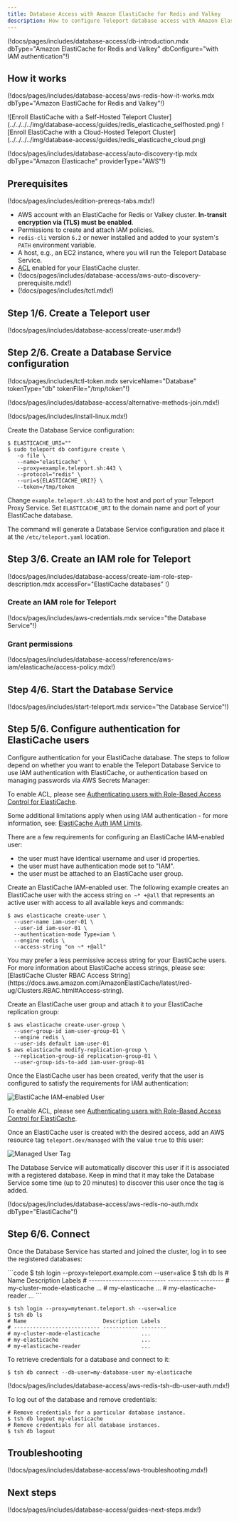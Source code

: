 ```yaml
---
title: Database Access with Amazon ElastiCache for Redis and Valkey
description: How to configure Teleport database access with Amazon ElastiCache for Redis and Valkey.
---
```


(!docs/pages/includes/database-access/db-introduction.mdx dbType="Amazon ElastiCache for Redis and Valkey" dbConfigure="with IAM authentication"!)

## How it works

(!docs/pages/includes/database-access/aws-redis-how-it-works.mdx dbType="Amazon ElastiCache for Redis and Valkey"!)

<Tabs>
<TabItem scope={["oss", "enterprise"]} label="Self-Hosted">
![Enroll ElastiCache with a Self-Hosted Teleport Cluster](../../../../img/database-access/guides/redis_elasticache_selfhosted.png)
</TabItem>
<TabItem scope={["cloud","team"]} label="Teleport Cloud">
![Enroll ElastiCache with a Cloud-Hosted Teleport Cluster](../../../../img/database-access/guides/redis_elasticache_cloud.png)
</TabItem>

</Tabs>

(!docs/pages/includes/database-access/auto-discovery-tip.mdx dbType="Amazon Elasticache" providerType="AWS"!)

## Prerequisites

(!docs/pages/includes/edition-prereqs-tabs.mdx!)

- AWS account with an ElastiCache for Redis or Valkey cluster.
  **In-transit encryption via (TLS) must be enabled**.
- Permissions to create and attach IAM policies.
- `redis-cli` version `6.2` or newer installed and added to your system's `PATH` environment variable.
- A host, e.g., an EC2 instance, where you will run the Teleport Database
  Service.
- [ACL](https://docs.aws.amazon.com/AmazonElastiCache/latest/dg/Clusters.RBAC.html) enabled for your
  ElastiCache cluster.
- (!docs/pages/includes/database-access/aws-auto-discovery-prerequisite.mdx!)
- (!docs/pages/includes/tctl.mdx!)

## Step 1/6. Create a Teleport user

(!docs/pages/includes/database-access/create-user.mdx!)

## Step 2/6. Create a Database Service configuration

(!docs/pages/includes/tctl-token.mdx serviceName="Database" tokenType="db" tokenFile="/tmp/token"!)

(!docs/pages/includes/database-access/alternative-methods-join.mdx!)

(!docs/pages/includes/install-linux.mdx!)

Create the Database Service configuration:
```code
$ ELASTICACHE_URI=""
$ sudo teleport db configure create \
   -o file \
   --name="elasticache" \
   --proxy=example.teleport.sh:443 \
   --protocol="redis" \
   --uri=${ELASTICACHE_URI?} \
   --token=/tmp/token
```

Change `example.teleport.sh:443` to the host and port of your Teleport Proxy
Service. Set `ELASTICACHE_URI` to the domain name and port of your ElastiCache
database.

The command will generate a Database Service configuration and place it at the
`/etc/teleport.yaml` location.

## Step 3/6. Create an IAM role for Teleport

(!docs/pages/includes/database-access/create-iam-role-step-description.mdx accessFor="ElastiCache databases" !)

### Create an IAM role for Teleport

(!docs/pages/includes/aws-credentials.mdx service="the Database Service"!)

### Grant permissions

(!docs/pages/includes/database-access/reference/aws-iam/elasticache/access-policy.mdx!)

## Step 4/6. Start the Database Service

(!docs/pages/includes/start-teleport.mdx service="the Database Service"!)

## Step 5/6. Configure authentication for ElastiCache users

Configure authentication for your ElastiCache database. The steps to follow
depend on whether you want to enable the Teleport Database Service to use IAM
authentication with ElastiCache, or authentication based on managing passwords
via AWS Secrets Manager:

<Tabs>
<TabItem label="ElastiCache IAM user">

To enable ACL, please see [Authenticating users with Role-Based Access
Control for
ElastiCache](https://docs.aws.amazon.com/AmazonElastiCache/latest/dg/Clusters.RBAC.html).

Some additional limitations apply when using IAM authentication - for more
information, see:
[ElastiCache Auth IAM Limits](https://docs.aws.amazon.com/AmazonElastiCache/latest/red-ug/auth-iam.html#auth-iam-limits).

There are a few requirements for configuring an ElastiCache IAM-enabled user:
- the user must have identical username and user id properties.
- the user must have authentication mode set to "IAM".
- the user must be attached to an ElastiCache user group.

Create an ElastiCache IAM-enabled user.
The following example creates an ElastiCache user with the access string
`on ~* +@all` that represents an active user with access to all available keys
and commands:
```code
$ aws elasticache create-user \
  --user-name iam-user-01 \
  --user-id iam-user-01 \
  --authentication-mode Type=iam \
  --engine redis \
  --access-string "on ~* +@all"
```

<Admonition type="note" title="Access Strings">
You may prefer a less permissive access string for your ElastiCache users.
For more information about ElastiCache access strings, please see:
[ElastiCache Cluster RBAC Access String](https://docs.aws.amazon.com/AmazonElastiCache/latest/red-ug/Clusters.RBAC.html#Access-string).
</Admonition>

Create an ElastiCache user group and attach it to your ElastiCache replication
group:
```code
$ aws elasticache create-user-group \
  --user-group-id iam-user-group-01 \
  --engine redis \
  --user-ids default iam-user-01
$ aws elasticache modify-replication-group \
  --replication-group-id replication-group-01 \
  --user-group-ids-to-add iam-user-group-01
```

Once the ElastiCache user has been created, verify that the user is configured
to satisfy the requirements for IAM authentication:

![ElastiCache IAM-enabled User](../../../../img/database-access/guides/redis/redis-aws-iam-user@2x.png)

</TabItem>

<TabItem label="Teleport-managed user">

To enable ACL, please see [Authenticating users with Role-Based Access
Control for
ElastiCache](https://docs.aws.amazon.com/AmazonElastiCache/latest/dg/Clusters.RBAC.html).

Once an ElastiCache user is created with the desired access, add an AWS resource
tag `teleport.dev/managed` with the value `true` to this user:

![Managed User Tag](../../../../img/database-access/guides/redis/redis-aws-managed-user-tag.png)

The Database Service will automatically discover this user if it is associated
with a registered database. Keep in mind that it may take the Database Service
some time (up to 20 minutes) to discover this user once the tag is added.

</TabItem>
</Tabs>

(!docs/pages/includes/database-access/aws-redis-no-auth.mdx dbType="ElastiCache"!)

## Step 6/6. Connect

Once the Database Service has started and joined the cluster, log in to see the
registered databases:

<Tabs>
<TabItem scope={["oss", "enterprise"]} label="Self-Hosted">
```code
$ tsh login --proxy=teleport.example.com --user=alice
$ tsh db ls
# Name                        Description Labels
# --------------------------- ----------- --------
# my-cluster-mode-elasticache             ...
# my-elasticache                          ...
# my-elasticache-reader                   ...
```

</TabItem>
<TabItem scope={["cloud"]} label="Teleport Enterprise Cloud">

```code
$ tsh login --proxy=mytenant.teleport.sh --user=alice
$ tsh db ls
# Name                        Description Labels
# --------------------------- ----------- --------
# my-cluster-mode-elasticache             ...
# my-elasticache                          ...
# my-elasticache-reader                   ...
```

</TabItem>

</Tabs>

To retrieve credentials for a database and connect to it:

```code
$ tsh db connect --db-user=my-database-user my-elasticache
```

(!docs/pages/includes/database-access/aws-redis-tsh-db-user-auth.mdx!)

To log out of the database and remove credentials:

```code
# Remove credentials for a particular database instance.
$ tsh db logout my-elasticache
# Remove credentials for all database instances.
$ tsh db logout
```

## Troubleshooting

(!docs/pages/includes/database-access/aws-troubleshooting.mdx!)

## Next steps

(!docs/pages/includes/database-access/guides-next-steps.mdx!)

